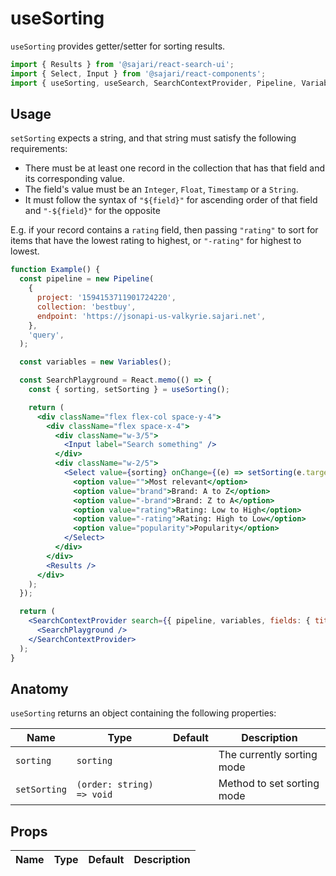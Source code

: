 
<SEO title="useSorting" description="useSorting provides getter/setter for sorting results." />

# useSorting

`useSorting` provides getter/setter for sorting results.

```js
import { Results } from '@sajari/react-search-ui';
import { Select, Input } from '@sajari/react-components';
import { useSorting, useSearch, SearchContextProvider, Pipeline, Variables } from '@sajari/react-hooks';
```

## Usage

`setSorting` expects a string, and that string must satisfy the following requirements:

- There must be at least one record in the collection that has that field and its corresponding value.
- The field's value must be an `Integer`, `Float`, `Timestamp` or a `String`.
- It must follow the syntax of `"${field}"` for ascending order of that field and `"-${field}"` for the opposite

E.g. if your record contains a `rating` field, then passing `"rating"` to sort for items that have the lowest rating to highest, or `"-rating"` for highest to lowest.

```jsx
function Example() {
  const pipeline = new Pipeline(
    {
      project: '1594153711901724220',
      collection: 'bestbuy',
      endpoint: 'https://jsonapi-us-valkyrie.sajari.net',
    },
    'query',
  );

  const variables = new Variables();

  const SearchPlayground = React.memo(() => {
    const { sorting, setSorting } = useSorting();

    return (
      <div className="flex flex-col space-y-4">
        <div className="flex space-x-4">
          <div className="w-3/5">
            <Input label="Search something" />
          </div>
          <div className="w-2/5">
            <Select value={sorting} onChange={(e) => setSorting(e.target.value)}>
              <option value="">Most relevant</option>
              <option value="brand">Brand: A to Z</option>
              <option value="-brand">Brand: Z to A</option>
              <option value="rating">Rating: Low to High</option>
              <option value="-rating">Rating: High to Low</option>
              <option value="popularity">Popularity</option>
            </Select>
          </div>
        </div>
        <Results />
      </div>
    );
  });

  return (
    <SearchContextProvider search={{ pipeline, variables, fields: { title: 'name', subtitle: 'brand' } }}>
      <SearchPlayground />
    </SearchContextProvider>
  );
}
```

## Anatomy

`useSorting` returns an object containing the following properties:

| Name         | Type                      | Default | Description                |
| ------------ | ------------------------- | ------- | -------------------------- |
| `sorting`    | `sorting`                 |         | The currently sorting mode |
| `setSorting` | `(order: string) => void` |         | Method to set sorting mode |

## Props

| Name | Type | Default | Description |
| ---- | ---- | ------- | ----------- |

